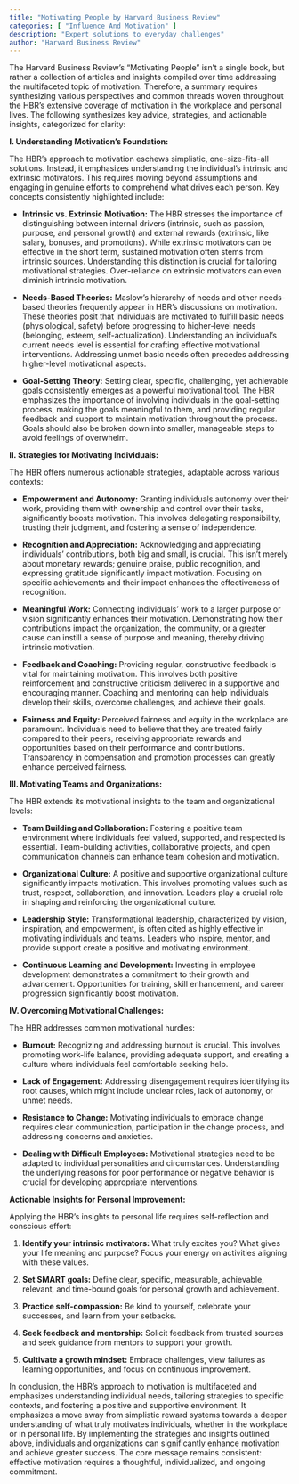 ```yaml
---
title: "Motivating People by Harvard Business Review"
categories: [ "Influence And Motivation" ]
description: "Expert solutions to everyday challenges"
author: "Harvard Business Review"
---
```

The Harvard Business Review's "Motivating People" isn't a single book, but rather a collection of articles and insights compiled over time addressing the multifaceted topic of motivation.  Therefore, a summary requires synthesizing various perspectives and common threads woven throughout the HBR's extensive coverage of motivation in the workplace and personal lives.  The following synthesizes key advice, strategies, and actionable insights, categorized for clarity:

**I. Understanding Motivation's Foundation:**

The HBR's approach to motivation eschews simplistic, one-size-fits-all solutions. Instead, it emphasizes understanding the individual's intrinsic and extrinsic motivators.  This requires moving beyond assumptions and engaging in genuine efforts to comprehend what drives each person. Key concepts consistently highlighted include:

* **Intrinsic vs. Extrinsic Motivation:**  The HBR stresses the importance of distinguishing between internal drivers (intrinsic, such as passion, purpose, and personal growth) and external rewards (extrinsic, like salary, bonuses, and promotions). While extrinsic motivators can be effective in the short term, sustained motivation often stems from intrinsic sources.  Understanding this distinction is crucial for tailoring motivational strategies.  Over-reliance on extrinsic motivators can even diminish intrinsic motivation.

* **Needs-Based Theories:**  Maslow's hierarchy of needs and other needs-based theories frequently appear in HBR's discussions on motivation. These theories posit that individuals are motivated to fulfill basic needs (physiological, safety) before progressing to higher-level needs (belonging, esteem, self-actualization).  Understanding an individual's current needs level is essential for crafting effective motivational interventions.  Addressing unmet basic needs often precedes addressing higher-level motivational aspects.

* **Goal-Setting Theory:**  Setting clear, specific, challenging, yet achievable goals consistently emerges as a powerful motivational tool.  The HBR emphasizes the importance of involving individuals in the goal-setting process, making the goals meaningful to them, and providing regular feedback and support to maintain motivation throughout the process. Goals should also be broken down into smaller, manageable steps to avoid feelings of overwhelm.

**II.  Strategies for Motivating Individuals:**

The HBR offers numerous actionable strategies, adaptable across various contexts:

* **Empowerment and Autonomy:** Granting individuals autonomy over their work, providing them with ownership and control over their tasks, significantly boosts motivation. This involves delegating responsibility, trusting their judgment, and fostering a sense of independence.

* **Recognition and Appreciation:**  Acknowledging and appreciating individuals' contributions, both big and small, is crucial.  This isn't merely about monetary rewards; genuine praise, public recognition, and expressing gratitude significantly impact motivation.  Focusing on specific achievements and their impact enhances the effectiveness of recognition.

* **Meaningful Work:** Connecting individuals' work to a larger purpose or vision significantly enhances their motivation.  Demonstrating how their contributions impact the organization, the community, or a greater cause can instill a sense of purpose and meaning, thereby driving intrinsic motivation.

* **Feedback and Coaching:**  Providing regular, constructive feedback is vital for maintaining motivation. This involves both positive reinforcement and constructive criticism delivered in a supportive and encouraging manner.  Coaching and mentoring can help individuals develop their skills, overcome challenges, and achieve their goals.

* **Fairness and Equity:**  Perceived fairness and equity in the workplace are paramount.  Individuals need to believe that they are treated fairly compared to their peers, receiving appropriate rewards and opportunities based on their performance and contributions.  Transparency in compensation and promotion processes can greatly enhance perceived fairness.


**III.  Motivating Teams and Organizations:**

The HBR extends its motivational insights to the team and organizational levels:

* **Team Building and Collaboration:** Fostering a positive team environment where individuals feel valued, supported, and respected is essential.  Team-building activities, collaborative projects, and open communication channels can enhance team cohesion and motivation.

* **Organizational Culture:**  A positive and supportive organizational culture significantly impacts motivation.  This involves promoting values such as trust, respect, collaboration, and innovation.  Leaders play a crucial role in shaping and reinforcing the organizational culture.

* **Leadership Style:**  Transformational leadership, characterized by vision, inspiration, and empowerment, is often cited as highly effective in motivating individuals and teams.  Leaders who inspire, mentor, and provide support create a positive and motivating environment.

* **Continuous Learning and Development:**  Investing in employee development demonstrates a commitment to their growth and advancement.  Opportunities for training, skill enhancement, and career progression significantly boost motivation.

**IV. Overcoming Motivational Challenges:**

The HBR addresses common motivational hurdles:

* **Burnout:**  Recognizing and addressing burnout is crucial.  This involves promoting work-life balance, providing adequate support, and creating a culture where individuals feel comfortable seeking help.

* **Lack of Engagement:** Addressing disengagement requires identifying its root causes, which might include unclear roles, lack of autonomy, or unmet needs.

* **Resistance to Change:**  Motivating individuals to embrace change requires clear communication, participation in the change process, and addressing concerns and anxieties.

* **Dealing with Difficult Employees:**  Motivational strategies need to be adapted to individual personalities and circumstances.  Understanding the underlying reasons for poor performance or negative behavior is crucial for developing appropriate interventions.


**Actionable Insights for Personal Improvement:**

Applying the HBR's insights to personal life requires self-reflection and conscious effort:

1. **Identify your intrinsic motivators:** What truly excites you? What gives your life meaning and purpose?  Focus your energy on activities aligning with these values.

2. **Set SMART goals:** Define clear, specific, measurable, achievable, relevant, and time-bound goals for personal growth and achievement.

3. **Practice self-compassion:** Be kind to yourself, celebrate your successes, and learn from your setbacks.

4. **Seek feedback and mentorship:**  Solicit feedback from trusted sources and seek guidance from mentors to support your growth.

5. **Cultivate a growth mindset:**  Embrace challenges, view failures as learning opportunities, and focus on continuous improvement.


In conclusion, the HBR's approach to motivation is multifaceted and emphasizes understanding individual needs, tailoring strategies to specific contexts, and fostering a positive and supportive environment.  It emphasizes a move away from simplistic reward systems towards a deeper understanding of what truly motivates individuals, whether in the workplace or in personal life. By implementing the strategies and insights outlined above, individuals and organizations can significantly enhance motivation and achieve greater success.  The core message remains consistent: effective motivation requires a thoughtful, individualized, and ongoing commitment.

